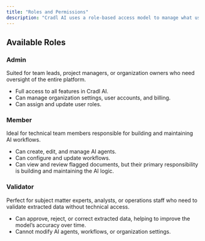 ```yaml
---
title: "Roles and Permissions"
description: "Cradl AI uses a role-based access model to manage what users can see and do in the platform. Each user is assigned a role that determines their level of access to features and workflows."
---
```


## Available Roles

### **Admin**

Suited for team leads, project managers, or organization owners who need oversight of the entire platform.

- Full access to all features in Cradl AI.
- Can manage organization settings, user accounts, and billing.
- Can assign and update user roles.

### **Member**

Ideal for technical team members responsible for building and maintaining AI workflows.

- Can create, edit, and manage AI agents.
- Can configure and update workflows.
- Can view and review flagged documents, but their primary responsibility is building and maintaining the AI logic.

### **Validator**

Perfect for subject matter experts, analysts, or operations staff who need to validate extracted data without technical access.

- Can approve, reject, or correct extracted data, helping to improve the model’s accuracy over time.
- Cannot modify AI agents, workflows, or organization settings.

## 